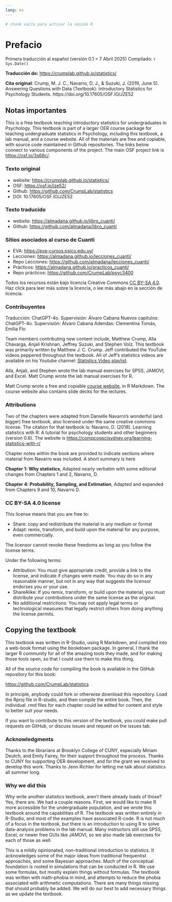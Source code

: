 ```yaml
---
lang: es
---
```


```r
# chunk vacío para activar la sesión R
```

# Prefacio {.unnumbered}

Primera traducción al español (versión 0.1 = 7 Abril 2025) Compilado: `r Sys.Date()`

**Traducción de:** <https://crumplab.github.io/statistics/>

**Cita original**: Crump, M. J. C., Navarro, D. J., & Suzuki, J. (2019, June 5). Answering Questions with Data (Textbook): Introductory Statistics for Psychology Students. https://doi.org/10.17605/OSF.IO/JZE52

## Notas importantes

This is a free textbook teaching introductory statistics for undergraduates in Psychology. This textbook is part of a larger OER course package for teaching undergraduate statistics in Psychology, including this textbook, a lab manual, and a course website. All of the materials are free and copiable, with source code maintained in Github repositories. The links below connect to various components of the project. The main OSF project link is <https://osf.io/3s68c/>.

### Texto original

-   website: <https://crumplab.github.io/statistics/>
-   OSF: <https://osf.io/jze52/>
-   Github: <https://github.com/CrumpLab/statistics>
-   DOI: 10.17605/OSF.IO/JZE52

### Texto traducido

-   website: <https://almadana.github.io/libro_cuanti/>
-   Github: <https://github.com/almadana/libro_cuanti>

### Sitios asociados al curso de Cuanti

-   EVA: <https://eva-cursos.psico.edu.uy/>
-   Lecciones: <https://almadana.github.io/lecciones_cuanti/>
-   Repo Lecciones: <https://github.com/almadana/lecciones_cuanti/>
-   Prácticos: <https://almadana.github.io/practicos_cuanti/>
-   Repo prácticos: <https://github.com/CrumpLab/psyc3400>

Todos los recursos están bajo licencia Creative Commons [CC BY-SA 4.0](https://creativecommons.org/licenses/by-sa/4.0/). Haz click para leer más sobre la licencia, o lee más abajo en la sección de licencia.

### Contribuyentes

Traducción: ChatGPT-4o. Supervisión: Álvaro Cabana
Nuevos capítulos: ChatGPT-4o. Supervisión: Álvaro Cabana
Adendas: Clementina Tomás, Emilia Flo

Team members contributing new content include, Matthew Crump, Alla Chavarga, Anjali Krishnan, Jeffrey Suzuki, and Stephen Volz. This textbook was primarily written by Matthew J. C. Crump. Jeff contributed the YouTube videos peppered throughout the textbook. All of Jeff's statistics videos are available on his Youtube channel: [Statistics Video playlist](https://www.youtube.com/playlist?list=PLKXdxQAT3tCvuex_E1ZnQYaw897ELUSaI).

Alla, Anjali, and Stephen wrote the lab manual exercises for SPSS, JAMOVI, and Excel. Matt Crump wrote the lab manual exercises for R.

Matt Crump wrote a free and copiable [course website](https://crumplab.github.io/psyc3400/), in R Markdown. The course website also contains slide decks for the lectures.

### Attributions

Two of the chapters were adapted from Danielle Navarro's wonderful (and bigger) free textbook, also licensed under the same creative commons license. The citation for that textbook is: Navarro, D. (2018). Learning statistics with R: A tutorial for psychology students and other beginners (version 0.6). The website is <https://compcogscisydney.org/learning-statistics-with-r/>

Chapter notes within the book are provided to indicate sections where material from Navarro was included. A short summary is here

**Chapter 1: Why statistics**, Adapted nearly verbatim with some editorial changes from Chapters 1 and 2, Navarro, D.

**Chapter 4: Probability, Sampling, and Estimation**, Adapted and expanded from Chapters 9 and 10, Navarro D.

### CC BY-SA 4.0 license

This license means that you are free to:

-   Share: copy and redistribute the material in any medium or format
-   Adapt: remix, transform, and build upon the material for any purpose, even commercially.

The licensor cannot revoke these freedoms as long as you follow the license terms.

Under the following terms:

-   Attribution: You must give appropriate credit, provide a link to the license, and indicate if changes were made. You may do so in any reasonable manner, but not in any way that suggests the licensor endorses you or your use.
-   ShareAlike: If you remix, transform, or build upon the material, you must distribute your contributions under the same license as the original.
-   No additional restrictions: You may not apply legal terms or technological measures that legally restrict others from doing anything the license permits.

## Copying the textbook

This textbook was written in R-Studio, using R Markdown, and compiled into a web-book format using the bookdown package. In general, I thank the larger R community for all of the amazing tools they made, and for making those tools open, so that I could use them to make this thing.

All of the source code for compiling the book is available in the GitHub repository for this book:

<https://github.com/CrumpLab/statistics>

In principle, anybody could fork or otherwise download this repository. Load the Rproj file in R-studio, and then compile the entire book. Then, the individual .rmd files for each chapter could be edited for content and style to better suit your needs.

If you want to contribute to this version of the textbook, you could make pull requests on GitHub, or discuss issues and request on the issues tab.

### Acknowledgments

Thanks to the librarians at Brooklyn College of CUNY, especially Miriam Deutch, and Emily Fairey, for their support throughout the process. Thanks to CUNY for supporting OER development, and for the grant we received to develop this work. Thanks to Jenn Richler for letting me talk about statistics all summer long.

### Why we did this

Why write another statistics textbook, aren't there already loads of those? Yes, there are. We had a couple reasons. First, we would like to make R more accessible for the undergraduate population, and we wrote this textbook around the capabilities of R. The textbook was written entirely in R-Studio, and most of the examples have associated R-code. R is not much of a focus in the textbook, but there is an introduction to using R to solve data-analysis problems in the lab manual. Many instructors still use SPSS, Excel, or newer free GUIs like JAMOVI, so we also made lab exercises for each of those as well.

This is a mildly opinionated, non-traditional introduction to statistics. It acknowledges some of the major ideas from traditional frequentist approaches, and some Bayesian approaches. Much of the conceptual foundation is rooted in simulations that can be conducted in R. We use some formulas, but mostly explain things without formulas. The textbook was written with math-phobia in mind, and attempts to reduce the phobia associated with arithmetic computations. There are many things missing that should probably be added. We will do our best to add necessary things as we update the textbook.
